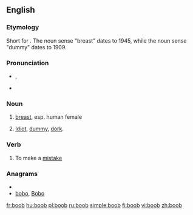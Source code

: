 ==English==

===Etymology===
Short for {{term|booby}}. The noun sense "breast" dates to 1945, while the noun sense "dummy" dates to 1909.

===Pronunciation===
* {{IPA|/ˈbuːb/}}, {{SAMPA|/"bu:b/}}
* {{rhymes|uːb}}

===Noun===
{{en-noun}}

# {{slang}} [[breast]], esp. human female
# {{informal|pejorative}} [[idiot|Idiot]], [[dummy]], [[dork]].

===Verb===
{{en-verb}}

# {{informal|intransitive}} To make a [[mistake]]

===Anagrams===
* {{alphagram|bboo}}
* [[bobo#English|bobo]], [[Bobo#English|Bobo]]

[[fr:boob]]
[[hu:boob]]
[[pl:boob]]
[[ru:boob]]
[[simple:boob]]
[[fi:boob]]
[[vi:boob]]
[[zh:boob]]
